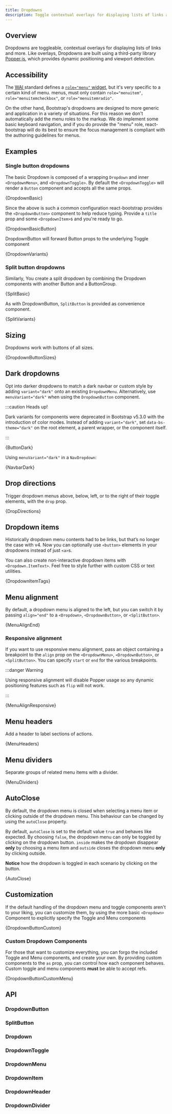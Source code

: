 ```yaml
---
title: Dropdowns
description: Toggle contextual overlays for displaying lists of links and more with the Bootstrap dropdown plugin
---
```



## Overview

Dropdowns are toggleable, contextual overlays for displaying lists of
links and more. Like overlays, Dropdowns are built using a third-party
library <a href="https://popper.js.org/">Popper.js</a>, which provides
dynamic positioning and viewport detection.

## Accessibility

The <a href="https://www.w3.org/TR/wai-aria/"><abbr title="Web Accessibility Initiative">WAI</abbr> <AriaAbbr /></a> standard
defines a [`role="menu"` widget][1], but it's very specific to a certain kind of menu. <AriaAbbr /> menus, must
only contain `role="menuitem"`, `role="menuitemcheckbox"`, or `role="menuitemradio"`.

On the other hand, Bootstrap's dropdowns are designed to more generic
and application in a variety of situations. For this reason we don't
automatically add the menu roles to the markup. We do implement some
basic keyboard navigation, and if you do provide the "menu" role,
react-bootstrap will do its best to ensure the focus management is
compliant with the <AriaAbbr /> authoring guidelines for menus.

## Examples

### Single button dropdowns

The basic Dropdown is composed of a wrapping `Dropdown` and
inner `<DropdownMenu>`, and `<DropdownToggle>`. By
default the `<DropdownToggle>` will render a
`Button` component and accepts all the same props.

<CodeBlock language="jsx" live>
  {DropdownBasic}
</CodeBlock>

Since the above is such a common configuration react-bootstrap provides
the `<DropdownButton>` component to help reduce typing. Provide
a `title` prop and some `<DropdownItem>`s and you're
ready to go.

<CodeBlock language="jsx" live>
  {DropdownBasicButton}
</CodeBlock>

DropdownButton will forward Button props to the underlying Toggle
component

<CodeBlock language="jsx" live>
  {DropdownVariants}
</CodeBlock>

### Split button dropdowns

Similarly, You create a split dropdown by combining the Dropdown
components with another Button and a ButtonGroup.

<CodeBlock language="jsx" live>
  {SplitBasic}
</CodeBlock>

As with DropdownButton, `SplitButton` is provided as
convenience component.

<CodeBlock language="jsx" live>
  {SplitVariants}
</CodeBlock>

## Sizing

Dropdowns work with buttons of all sizes.

<CodeBlock language="jsx" live>
  {DropdownButtonSizes}
</CodeBlock>

## Dark dropdowns

Opt into darker dropdowns to match a dark navbar or custom style by adding
`variant="dark"` onto an existing `DropdownMenu`. Alternatively, use
`menuVariant="dark"` when using the `DropdownButton` component.

:::caution Heads up!

Dark variants for components were deprecated in Bootstrap v5.3.0 with the introduction
of color modes. Instead of adding `variant="dark"`, set `data-bs-theme="dark"` on the root
element, a parent wrapper, or the component itself.

:::

<CodeBlock language="jsx" live>
  {ButtonDark}
</CodeBlock>

Using `menuVariant="dark"` in a `NavDropdown`:

<CodeBlock language="jsx" live>
  {NavbarDark}
</CodeBlock>

## Drop directions

Trigger dropdown menus above, below, left, or to the right of their
toggle elements, with the `drop` prop.

<CodeBlock language="jsx" live>
  {DropDirections}
</CodeBlock>

## Dropdown items

Historically dropdown menu contents had to be links, but that’s no
longer the case with v4. Now you can optionally use
`<button>` elements in your dropdowns instead of just `<a>`s.

You can also create non-interactive dropdown items with `<Dropdown.ItemText>`.
Feel free to style further with custom CSS or text utilities.

<CodeBlock language="jsx" live>
  {DropdownItemTags}
</CodeBlock>

## Menu alignment

By default, a dropdown menu is aligned to the left, but you can switch
it by passing `align="end"` to a `<Dropdown>`, `<DropdownButton>`, or `<SplitButton>`.

<CodeBlock language="jsx" live>
  {MenuAlignEnd}
</CodeBlock>

### Responsive alignment

If you want to use responsive menu alignment, pass an object containing a breakpoint to the
`align` prop on the `<DropdownMenu>`, `<DropdownButton>`, or `<SplitButton>`.
You can specify `start` or `end` for the various breakpoints.

:::danger Warning

Using responsive alignment will disable Popper usage so any dynamic
positioning features such as <code>flip</code> will not work.

:::

<CodeBlock language="jsx" live>
  {MenuAlignResponsive}
</CodeBlock>

## Menu headers

Add a header to label sections of actions.

<CodeBlock language="jsx" live previewClassName="static-dropdown-menu">
  {MenuHeaders}
</CodeBlock>

## Menu dividers

Separate groups of related menu items with a divider.

<CodeBlock language="jsx" live previewClassName="static-dropdown-menu">
  {MenuDividers}
</CodeBlock>

## AutoClose

By default, the dropdown menu is closed when selecting a menu item or clicking outside of the
dropdown menu. This behaviour can be changed by using the `autoClose` property.

By default, `autoClose` is set to the default value `true` and behaves like expected. By choosing `false`, the dropdown
menu can only be toggled by clicking on the dropdown button. `inside` makes the dropdown disappear **only**
by choosing a menu item and `outside` closes the dropdown menu **only** by clicking outside.

**Notice** how the dropdown is toggled in each scenario by clicking on the button.

<CodeBlock language="jsx" live>
  {AutoClose}
</CodeBlock>

## Customization

If the default handling of the dropdown menu and toggle components
aren't to your liking, you can customize them, by using the more basic
`<Dropdown>` Component to explicitly specify the Toggle and
Menu components

<CodeBlock language="jsx" live previewClassName="custom-dropdown-menu">
  {DropdownButtonCustom}
</CodeBlock>

### Custom Dropdown Components

For those that want to customize everything, you can forgo the included
Toggle and Menu components, and create your own. By providing custom
components to the `as` prop, you can control how each
component behaves. Custom toggle and menu components **must** be able to accept refs.

<CodeBlock language="jsx" live noInline>
  {DropdownButtonCustomMenu}
</CodeBlock>

## API

### DropdownButton

<PropsTable name="DropdownButton" />

### SplitButton

<PropsTable name="SplitButton" />

### Dropdown

<PropsTable name="Dropdown" />

### DropdownToggle

<PropsTable name="DropdownToggle" />

### DropdownMenu

<PropsTable name="DropdownMenu" />

### DropdownItem

<PropsTable name="DropdownItem" />

### DropdownHeader

<PropsTable name="DropdownHeader" />

### DropdownDivider

<PropsTable name="DropdownDivider" />

[0]: https://www.w3.org/TR/wai-aria/
[1]: https://www.w3.org/TR/wai-aria-1.1/#menu
